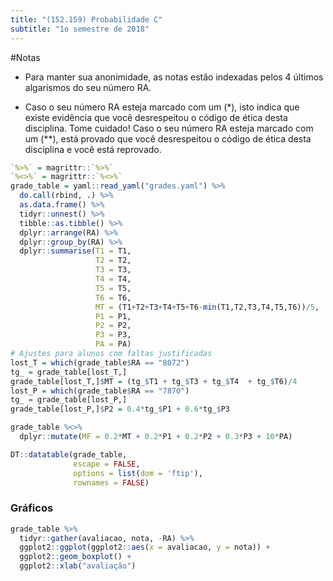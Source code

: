 ```yaml
---
title: "(152.159) Probabilidade C"
subtitle: "1o semestre de 2018"
---
```


#Notas

- Para manter sua anonimidade,
as notas estão indexadas pelos 
4 últimos algarismos do seu número RA.

- Caso o seu número RA esteja marcado com um (*),
isto indica que existe evidência que você desrespeitou o
código de ética desta disciplina. Tome cuidado!
Caso o seu número RA esteja marcado com um (**),
está provado que você desrespeitou o 
código de ética desta disciplina e você está reprovado.

```r
`%>%` = magrittr::`%>%`
`%<>%` = magrittr::`%<>%`
grade_table = yaml::read_yaml("grades.yaml") %>%
  do.call(rbind, .) %>%
  as.data.frame() %>%
  tidyr::unnest() %>%
  tibble::as.tibble() %>%
  dplyr::arrange(RA) %>%
  dplyr::group_by(RA) %>%
  dplyr::summarise(T1 = T1,
                   T2 = T2,
                   T3 = T3,
                   T4 = T4,
                   T5 = T5,
                   T6 = T6,
                   MT = (T1+T2+T3+T4+T5+T6-min(T1,T2,T3,T4,T5,T6))/5,
                   P1 = P1,
                   P2 = P2,
                   P3 = P3,
                   PA = PA)
# Ajustes para alunos com faltas justificadas
lost_T = which(grade_table$RA == "8072")
tg_ = grade_table[lost_T,]
grade_table[lost_T,]$MT = (tg_$T1 + tg_$T3 + tg_$T4  + tg_$T6)/4
lost_P = which(grade_table$RA == "7870")
tg_ = grade_table[lost_P,]
grade_table[lost_P,]$P2 = 0.4*tg_$P1 + 0.6*tg_$P3

grade_table %<>%
  dplyr::mutate(MF = 0.2*MT + 0.2*P1 + 0.2*P2 + 0.3*P3 + 10*PA)

DT::datatable(grade_table,
              escape = FALSE,
              options = list(dom = 'ftip'),
              rownames = FALSE)
```

### Gráficos

```r
grade_table %>%
  tidyr::gather(avaliacao, nota, -RA) %>%
  ggplot2::ggplot(ggplot2::aes(x = avaliacao, y = nota)) +
  ggplot2::geom_boxplot() +
  ggplot2::xlab("avaliação")
```
